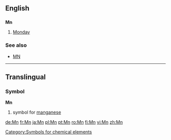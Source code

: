 ==English==

==={{abbreviation}}===
'''Mn'''

# [[Monday]]

===See also===
*[[MN]]

----
==Translingual==
===Symbol===
'''Mn'''
#{{chemistry}} symbol for [[manganese]]
[[Category:Symbols for chemical elements]]

[[de:Mn]]
[[fr:Mn]]
[[ja:Mn]]
[[pl:Mn]]
[[pt:Mn]]
[[ro:Mn]]
[[fi:Mn]]
[[vi:Mn]]
[[zh:Mn]]